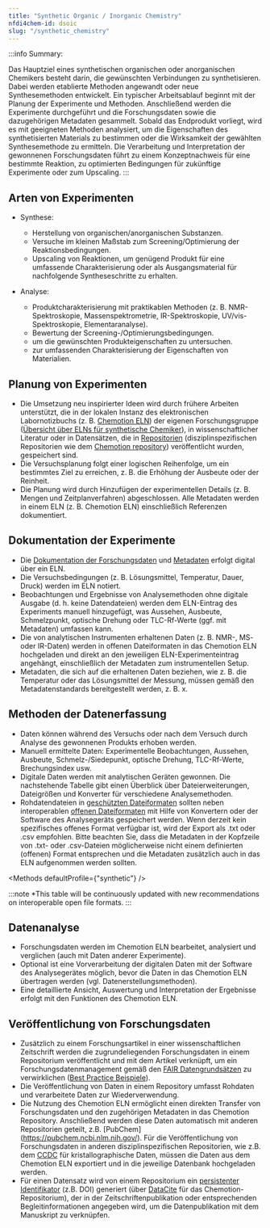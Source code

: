 ```yaml
---
title: "Synthetic Organic / Inorganic Chemistry"
nfdi4chem-id: dsoic
slug: "/synthetic_chemistry"
---
```



<LbeChip title="inorganic chemistry" /><LbeChip title="organic chemistry" />

:::info Summary:

Das Hauptziel eines synthetischen organischen oder anorganischen Chemikers besteht darin, die gewünschten Verbindungen zu synthetisieren. Dabei werden etablierte Methoden angewandt oder neue Synthesemethoden entwickelt. Ein typischer Arbeitsablauf beginnt mit der Planung der Experimente und Methoden. Anschließend werden die Experimente durchgeführt und die Forschungsdaten sowie die dazugehörigen Metadaten gesammelt. Sobald das Endprodukt vorliegt, wird es mit geeigneten Methoden analysiert, um die Eigenschaften des synthetisierten Materials zu bestimmen oder die Wirksamkeit der gewählten Synthesemethode zu ermitteln. Die Verarbeitung und Interpretation der gewonnenen Forschungsdaten führt zu einem Konzeptnachweis für eine bestimmte Reaktion, zu optimierten Bedingungen für zukünftige Experimente oder zum Upscaling.
:::

## Arten von Experimenten

- Synthese: 
    - Herstellung von organischen/anorganischen Substanzen.
    - Versuche im kleinen Maßstab zum Screening/Optimierung der Reaktionsbedingungen.
    - Upscaling von Reaktionen, um genügend Produkt für eine umfassende Charakterisierung oder als Ausgangsmaterial für nachfolgende Syntheseschritte zu erhalten.


- Analyse:
    - Produktcharakterisierung mit praktikablen Methoden (z. B. NMR-Spektroskopie, Massenspektrometrie, IR-Spektroskopie, UV/vis-Spektroskopie, Elementaranalyse).
    - Bewertung der Screening-/Optimierungsbedingungen.
    - um die gewünschten Produkteigenschaften zu untersuchen.
    - zur umfassenden Charakterisierung der Eigenschaften von Materialien.

## Planung von Experimenten

- Die Umsetzung neu inspirierter Ideen wird durch frühere Arbeiten unterstützt, die in der lokalen Instanz des elektronischen Labornotizbuchs (z. B. [Chemotion ELN](https://www.chemotion.net/chemotionsaurus/index.html)) der eigenen Forschungsgruppe ([Übersicht über ELNs für synthetische Chemiker](/docs/eln)), in wissenschaftlicher Literatur oder in Datensätzen, die in [Repositorien](/docs/repositories) (disziplinspezifischen Repositorien wie dem [Chemotion repository](https://www.chemotion-repository.net/welcome)) veröffentlicht wurden, gespeichert sind.
- Die Versuchsplanung folgt einer logischen Reihenfolge, um ein bestimmtes Ziel zu erreichen, z. B. die Erhöhung der Ausbeute oder der Reinheit.
- Die Planung wird durch Hinzufügen der experimentellen Details (z. B. Mengen und Zeitplanverfahren) abgeschlossen. Alle Metadaten werden in einem ELN (z. B. Chemotion ELN) einschließlich Referenzen dokumentiert.

## Dokumentation der Experimente

- Die [Dokumentation der Forschungsdaten](/docs/data_documentation) und [Metadaten](/docs/metadata) erfolgt digital über ein ELN.
- Die Versuchsbedingungen (z. B. Lösungsmittel, Temperatur, Dauer, Druck) werden im ELN notiert.
- Beobachtungen und Ergebnisse von Analysemethoden ohne digitale Ausgabe (d. h. keine Datendateien) werden dem ELN-Eintrag des Experiments manuell hinzugefügt, was Aussehen, Ausbeute, Schmelzpunkt, optische Drehung oder TLC-Rf-Werte (ggf. mit Metadaten) umfassen kann.
- Die von analytischen Instrumenten erhaltenen Daten (z. B. NMR-, MS- oder IR-Daten) werden in offenen Dateiformaten in das Chemotion ELN hochgeladen und direkt an den jeweiligen ELN-Experimenteintrag angehängt, einschließlich der Metadaten zum instrumentellen Setup.
- Metadaten, die sich auf die erhaltenen Daten beziehen, wie z. B. die Temperatur oder das Lösungsmittel der Messung, müssen gemäß den Metadatenstandards bereitgestellt werden, z. B. x.

## Methoden der Datenerfassung

- Daten können während des Versuchs oder nach dem Versuch durch Analyse des gewonnenen Produkts erhoben werden.
- Manuell ermittelte Daten: Experimentelle Beobachtungen, Aussehen, Ausbeute, Schmelz-/Siedepunkt, optische Drehung, TLC-Rf-Werte, Brechungsindex usw.
- Digitale Daten werden mit analytischen Geräten gewonnen. Die nachstehende Tabelle gibt einen Überblick über Dateierweiterungen, Dateigrößen und Konverter für verschiedene Analysemethoden.
- Rohdatendateien in [geschützten Dateiformaten](/docs/format_standards) sollten neben interoperablen [offenen Dateiformaten](/docs/format_standards) mit Hilfe von Konvertern oder der Software des Analysegeräts gespeichert werden. Wenn derzeit kein spezifisches offenes Format verfügbar ist, wird der Export als .txt oder .csv empfohlen. Bitte beachten Sie, dass die Metadaten in der Kopfzeile von .txt- oder .csv-Dateien möglicherweise nicht einem definierten (offenen) Format entsprechen und die Metadaten zusätzlich auch in das ELN aufgenommen werden sollten.

<Methods defaultProfile={"synthetic"} />

:::note *This table will be continuously updated with new recommendations on interoperable open file formats.
:::

## Datenanalyse

- Forschungsdaten werden im Chemotion ELN bearbeitet, analysiert und verglichen (auch mit Daten anderer Experimente).
- Optional ist eine Vorverarbeitung der digitalen Daten mit der Software des Analysegerätes möglich, bevor die Daten in das Chemotion ELN übertragen werden (vgl. Datenerstellungsmethoden).
- Eine detaillierte Ansicht, Auswertung und Interpretation der Ergebnisse erfolgt mit den Funktionen des Chemotion ELN.

## Veröffentlichung von Forschungsdaten

- Zusätzlich zu einem Forschungsartikel in einer wissenschaftlichen Zeitschrift werden die zugrundeliegenden Forschungsdaten in einem Repositorium veröffentlicht und mit dem Artikel verknüpft, um ein Forschungsdatenmanagement gemäß den [FAIR Datengrundsätzen](/docs/fair) zu verwirklichen ([Best Practice Beispiele](/docs/best_practice)).
- Die Veröffentlichung von Daten in einem Repository umfasst Rohdaten und verarbeitete Daten zur Wiederverwendung.
- Die Nutzung des Chemotion ELN ermöglicht einen direkten Transfer von Forschungsdaten und den zugehörigen Metadaten in das Chemotion Repository. Anschließend werden diese Daten automatisch mit anderen Repositorien geteilt, z.B. [PubChem] (https://pubchem.ncbi.nlm.nih.gov/). Für die Veröffentlichung von Forschungsdaten in anderen disziplinspezifischen Repositorien, wie z.B. dem [CCDC](https://www.ccdc.cam.ac.uk/) für kristallographische Daten, müssen die Daten aus dem Chemotion ELN exportiert und in die jeweilige Datenbank hochgeladen werden.
- Für einen Datensatz wird von einem Repositorium ein [persistenter Identifikator](/docs/pid) (z.B. DOI) generiert (über [DataCite](https://datacite.org/) für das Chemotion-Repositorium), der in der Zeitschriftenpublikation oder entsprechenden Begleitinformationen angegeben wird, um die Datenpublikation mit dem Manuskript zu verknüpfen.
